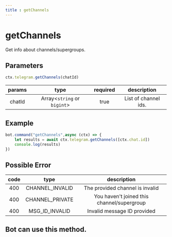 ```yaml
--- 
title : getChannels
--- 
```

# getChannels 
Get info about channels/supergroups. 
## Parameters 
```ts 
ctx.telegram.getChannels(chatId)
```
| params | type | required | description | 
| :----: | :---: | :-----: | :---------: |
| chatId | Array&lt;`string` or `bigint`&gt; | true | List of channel ids. | 

## Example 
```ts highlight="2"
bot.command("getChannels",async (ctx) => {
    let results = await ctx.telegram.getChannels([ctx.chat.id]) 
    console.log(results)
})
```
## Possible Error 

| code | type | description | 
| :---: | :---: | :------:| 
| 400 | CHANNEL_INVALID | The provided channel is invalid |
| 400 | CHANNEL_PRIVATE | You haven't joined this channel/supergroup |
| 400 | MSG_ID_INVALID | Invalid message ID provided | 

## Bot can use this method.